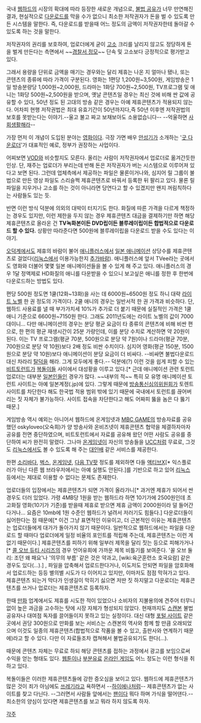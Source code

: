 국내 [[웹하드]]의 시장의 확대에 따라 등장한 새로운 개념으로, [[불법 공유]]가 너무 만연해진 결과, 현실적으로 [[다운로드]]를 막을 수가 없으니 최소한 저작권자가 돈을 벌 수 있도록 만든 시스템을 말한다. 즉, 다운로드를 받을때 어느 정도의 금액이 저작권자한테 돌아갈 수 있도록 하는 것을 말한다. 

저작권자의 권리를 보호하여, 업로더에게 굳이 [[고소]] 크리를 날리지 않고도 정당하게 돈을 벌게 만든다는 측면에서 ~~[[경찰서 정모]]~~ 단속 및 고소보다 긍정적으로 평가받고 있다.

그래서 용량을 단위로 금액을 매기는 경우와는 달리 제휴는 나온 지 얼마나 됐나, 또는 콘텐츠의 종류에 따라 가격이 구분된다. 영화는 1편당 1,200원~3,500원, 게임방송은 1일 방송분량당 1,000원~2,000원, 드라마는 1화당 700원~2,500원, TV프로그램 및 애니는 1화당 500원~2,500원을 받으며, 옛날 콘텐츠일 경우는 최신 것에 비해 싼 값에 공유할 수 있다, 50년 정도 된 고대의 방송 같은 경우는 아예 제휴콘텐츠가 적용되지 않는다. 어차피 현행 저작권법은 최대 유효기간이 50년까지다,즉 50년 이후엔 저작권법의 보호를 못받는다는 이야기.--울고 불고 짜고 보채보아도 소용없습니다-- --억울하면 [[사회생활]]해라--

가장 먼저 이 개념이 도입된 분야는 [[영화]]이다. 극장 가면 배우 [[안성기]]가 소개하는 '[http://www.gooddownloader.com/ 굿 다운로더]'가 대표적인 예로, 정부가 권장하는 사업이다.

어찌보면 [[VOD]]와 비슷할지도 모른다. 올리는 사람이 저작권자에서 업로더로 옮겨간듯한 인상. 단, 재주는 업로더가 부리는데 반해 돈은 저작권자가 버는 시스템으로 이루어져 있다고 보면 된다. 그런데 업체측에서 제공하는 파일은 물론이거나와, 심지어 릴 그룹이 불법으로 만든 영상 파일도 스리슬쩍 제휴콘텐츠로 바꿔서 등록한 뒤 팔리고 있다. 물론 릴 파일을 지우거나 고소를 하는 것이 아니라면 당연다고 할 수 있겠지만 왠지 꺼림칙하다는 사람들도 있는 듯.

반면 이런 방식 덕분에 의외의 대박이 터지기도 한다. 화질에 따른 가격을 다르게 책정하는 경우도 있지만, 이런 제한을 두지 않는 경우 제휴콘텐츠 대금을 결제하기만 하면 해당 제휴콘텐츠로 올라온 건 '''TV녹화본이든 DVD립이든 블루레이립이든 합법적으로 다운로드 할 수 있다.''' 상황만 따라준다면 500원에 블루레이립을 다운로드 받을 수도 있다는 이야기.

[[오덕]]계에서도 제휴의 바람이 불어 [[애니플러스]]에서 [[일본 애니메이션]] 상당수를 제휴콘텐츠로 걸었다([[리눅스]]에서 이용가능한지 [[추가바람]]). 애니플러스에 앞서 TVee라는 곳에서도 영화와 더불어 몇몇 일본 애니메이션들을 볼 수 있게 해 주고 있다. 애니플러스의 경우 1달 정액제로 HD화질의 애니를 다운받을 수 있으니 보고싶은 애니를 정한 후 한번에 다운로드하는 방법도 있다.

편당 500원 정도면 1쿨(12화~13화)을 사는 데 6000원~6500원 정도 하니 대략 [[라이트 노벨]] 한 권 정도의 가격이다. 2쿨 애니의 경우는 일반서적 한 권 가격과 비슷하다. 단, 웹하드 사용료를 낼 때 부가가치세 10%가 추가로 더 붙기 때문에 실질적인 가격은 1쿨 애니 기준으로 6600원~7150원 한다. 그래도 2011년도에는 라이트 노벨의 값이 7000대이니... 다만 애니메이션의 경우는 분당 평균 요금이 타 종류의 콘텐츠에 비해 비싼 편으로, 한 편의 평균 재생시간이 25분 가량인데, 이를 분당 수치로 계산하면 약 20원이 된다. 이는 TV 프로그램(평균 70분, 500원으로 분당 약 7원)이나 드라마(평균 70분, 700원으로 분당 약 10원)보다 2배 정도 비싼 수치이다. 심지어 영화(평균 150분, 1500원으로 분당 약 10원)보다 애니메이션이 분당 요금이 더 비싸다. --비싸면 불법다운로드 대신 차라리 [[탈덕]]을 해라. 그게 모두에게 좋다.-- 덕분에(?) 이런 것을 쉽게 피할 수 있는 [[비트토런트]]가 [[복돌이]]들 사이에서 대성황을 이루고 있다.[* 근데 애니메이션 관련 토런트 업로더는 대부분 [[일본인]]들인 경우가 많다. ~~내부의 적~~ 특히 모 유명 애니메이션 토런트 사이트는 아예 일본계정(.jp)에 있다. 그렇게 때문에 [[방송통신심의위원회]]가 토렌트 사이트를 차단한다 해도 한국법 적용 범위 밖에 있기 때문에 국내에서 토런트를 끊어버리는 짓 자체가 불가능하다. 사이트 접속을 차단한다고 해도 어짜피 뚫을 놈은 다 뚫기 때문.]
  
게임방송 역시 예외는 아니어서 웹하드에 온게임넷과 [[MBC GAME]]의 방송자료를 공유했던 oskyloveo(오숙희)가 양 방송사와 온비즈넷이 제휴콘텐츠 협약을 체결하자마자 공유를 전면 중단하였으며, 비트토런트에서 자료를 공유해 왔던 어떤 사람도 공유를 중단하여 씨가 완전히 말렸다. 그나마 [[온게임넷]]이 자신의 방송들을 [[UCC]]처럼 무료로, 그것도 [[리눅스]]에서도 볼 수 있도록 해 주는 [[대인배]] 같은 서비스를 제공한다.

한편 [[소리바다]], [[벅스]], [[온게임넷]], [[다음 TV팟]] 정도를 제외하면 다들 [[액티브X]][* 익스플로러가 아닌 다른 웹 브라우저에서는 아예 실행도 안된다.]를 기반으로 하고 있어 [[리눅스]] 등에서는 제대로 이용할 수 없다는 문제도 존재한다.

업로더들의 입장에서는 제휴콘텐츠가 되면 가격이 올라가니[* 과거엔 제휴가 되어서 싼 경우도 더러 있었다. 가령 4MB당 1원을 받는 웹하드라 하면 10기가에 2500원인데 초고화질 영화(10기가 기준)를 받을때 제휴로 받으면 제휴 금액이 2000원이라 덜 들어간다거나... 요즘은 10mb에 1원 수준인 웹하드가 널려서 저러기도 힘들다.] 다운로더들이 싫어한다는 점 때문에[* 이건 그냥 표면적인 이유이고, 더 근본적인 이유는 제휴콘텐츠는 업로더들에게 대가가 돌아가지 않기 때문이다. 일반적으로 웹하드에서는 파일을 다운로드 할 때마다 업로더에게 일정 비율의 포인트를 적립해 주는데, 제휴콘텐츠는 이런 게 없기 때문이다.] 제휴콘텐츠를 피하기 위해 일부러 제목을 달리 짓는 등으로 피해가거나[* [[콜 오브 듀티 시리즈]]의 경우 언어유희에 가까운 제목 비틀기를 보여준다. '꼴 오브 둘리: 조던 왜 패요'나 '의무의 부름' 같은 것은 약과고, [wiki:육군훈련소 호국요람] 같은 경우도 있다(...).] , 파일을 압축해서 업로드한다거나, 이도저도 안되면 파일을 암호화해서 업로드하는 등등 별의별 시도가 다 이어지고 있지만, 이마저도 점점 막혀가고 있다. 제휴콘텐츠 되는거 막다가 인생길이 막히기 싫으면 저딴 짓 하지말고 다운로더는 제휴콘텐츠를 쓰거나 업로더는 제휴콘텐츠로 등록하자.

한때 [[만화]] 업계에서도 제휴를 시도한 적이 있었으나 소비자의 지불용의에 견주어 터무니 없이 높은 과금을 고수하는 탓에 시장 자체가 형성되지 않았다. 현재까지도 [[스캔본]] 불법공유자나 대여점 독자를 끌어들이지 못하고 있는 실정이다. 대신 대형 [[포털 사이트]] 같은 곳에서 권당 300원으로 만화를 보는 서비스는 스캔본의 역사와 함께 할 만큼 오래되었으며 이것도 일종의 제휴콘텐츠(합법적으로 작품을 볼 수 있고, 출판사와 연계하기 때문에)라고 할 수 있다. 다만 이 자료들조차 캡쳐해서 불법공유되기도 한다(...).

때문에 콘텐츠 자체는 무료로 하되 해당 콘텐츠를 접하는 과정에서 광고를 보임으로써 수익을 얻는 형태도 있다. [[웹툰]]이나 [[부분유료]] [[온라인 게임]]도 어느 정도는 이런 형식을 취하고 있다.

복돌이들은 이러한 제휴콘텐츠들에 강한 증오심을 보이고 있다. 웹하드에 제휴콘텐츠가 많은 것이 죄가 아님에도 [[쓰레기]]라고 욕하면서 --[[하이에나]]처럼-- 제휴콘텐츠가 없는 사이트를 찾고 다닌다. --그러면서 사람들 앞에서는 [[팬]]이다 뭐다 하며 가식을 떨어댄다.-- 최소한의 양심이 있다면 제휴콘텐츠를 보고 뭐라 하지 않도록 하자.

[[각주]]
